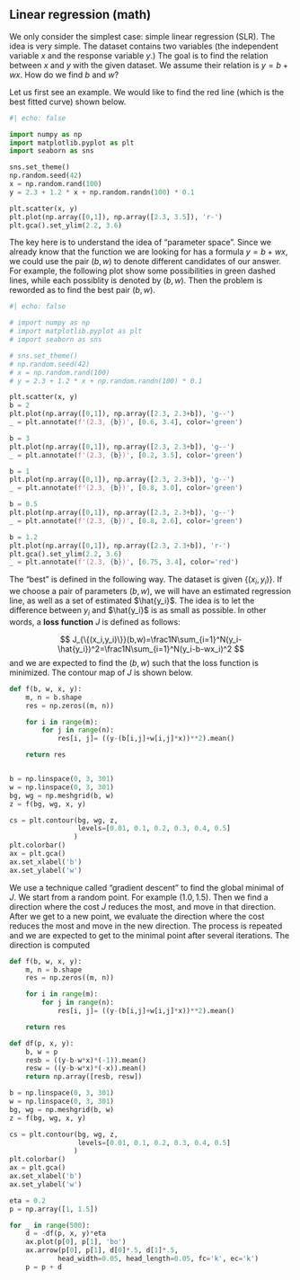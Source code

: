 ## Linear regression (math)

We only consider the simplest case: simple linear regression (SLR). The idea is very simple. The dataset contains two variables (the independent variable $x$ and the response variable $y$.) The goal is to find the relation between $x$ and $y$ with the given dataset. We assume their relation is $y=b+wx$. How do we find $b$ and $w$?

Let us first see an example. We would like to find the red line (which is the best fitted curve) shown below.

```python
#| echo: false

import numpy as np
import matplotlib.pyplot as plt
import seaborn as sns

sns.set_theme()
np.random.seed(42)
x = np.random.rand(100)
y = 2.3 + 1.2 * x + np.random.randn(100) * 0.1

plt.scatter(x, y)
plt.plot(np.array([0,1]), np.array([2.3, 3.5]), 'r-')
plt.gca().set_ylim(2.2, 3.6)
```

The key here is to understand the idea of "parameter space". Since we already know that the function we are looking for has a formula $y=b+wx$, we could use the pair $(b, w)$ to denote different candidates of our answer. For example, the following plot show some possibilities in green dashed lines, while each possiblity is denoted by $(b, w)$. Then the problem is reworded as to find the best pair $(b, w)$.

```python
#| echo: false

# import numpy as np
# import matplotlib.pyplot as plt
# import seaborn as sns

# sns.set_theme()
# np.random.seed(42)
# x = np.random.rand(100)
# y = 2.3 + 1.2 * x + np.random.randn(100) * 0.1

plt.scatter(x, y)
b = 2
plt.plot(np.array([0,1]), np.array([2.3, 2.3+b]), 'g--')
_ = plt.annotate(f'(2.3, {b})', [0.6, 3.4], color='green')

b = 3
plt.plot(np.array([0,1]), np.array([2.3, 2.3+b]), 'g--')
_ = plt.annotate(f'(2.3, {b})', [0.2, 3.5], color='green')

b = 1
plt.plot(np.array([0,1]), np.array([2.3, 2.3+b]), 'g--')
_ = plt.annotate(f'(2.3, {b})', [0.8, 3.0], color='green')

b = 0.5
plt.plot(np.array([0,1]), np.array([2.3, 2.3+b]), 'g--')
_ = plt.annotate(f'(2.3, {b})', [0.8, 2.6], color='green')

b = 1.2
plt.plot(np.array([0,1]), np.array([2.3, 2.3+b]), 'r-')
plt.gca().set_ylim(2.2, 3.6)
_ = plt.annotate(f'(2.3, {b})', [0.75, 3.4], color='red')
```

The "best" is defined in the following way. The dataset is given $\{(x_i, y_i)\}$. If we choose a pair of parameters $(b,w)$, we will have an estimated regression line, as well as a set of estimated $\hat{y_i}$. The idea is to let the difference between $y_i$ and $\hat{y_i}$ is as small as possible. In other words, a **loss function** $J$ is defined as follows:

$$
J_{\{(x_i,y_i)\}}(b,w)=\frac1N\sum_{i=1}^N(y_i-\hat{y_i})^2=\frac1N\sum_{i=1}^N(y_i-b-wx_i)^2
$$
and we are expected to find the $(b,w)$ such that the loss function is minimized. The contour map of $J$ is shown below. 


```python


def f(b, w, x, y):
    m, n = b.shape
    res = np.zeros((m, n))

    for i in range(m):
        for j in range(n):
            res[i, j]= ((y-(b[i,j]+w[i,j]*x))**2).mean()

    return res


b = np.linspace(0, 3, 301)
w = np.linspace(0, 3, 301)
bg, wg = np.meshgrid(b, w)
z = f(bg, wg, x, y)

cs = plt.contour(bg, wg, z,
                 levels=[0.01, 0.1, 0.2, 0.3, 0.4, 0.5]
                )
plt.colorbar()
ax = plt.gca()
ax.set_xlabel('b')
ax.set_ylabel('w')
```




We use a technique called "gradient descent" to find the global minimal of $J$. We start from a random point. For example $(1.0, 1.5)$. Then we find a direction where the cost $J$ reduces the most, and move in that direction. After we get to a new point, we evaluate the direction where the cost reduces the most and move in the new direction. The process is repeated and we are expected to get to the minimal point after several iterations. The direction is computed


```python


def f(b, w, x, y):
    m, n = b.shape
    res = np.zeros((m, n))

    for i in range(m):
        for j in range(n):
            res[i, j]= ((y-(b[i,j]+w[i,j]*x))**2).mean()

    return res

def df(p, x, y):
    b, w = p
    resb = ((y-b-w*x)*(-1)).mean()
    resw = ((y-b-w*x)*(-x)).mean()
    return np.array([resb, resw])

b = np.linspace(0, 3, 301)
w = np.linspace(0, 3, 301)
bg, wg = np.meshgrid(b, w)
z = f(bg, wg, x, y)

cs = plt.contour(bg, wg, z,
                 levels=[0.01, 0.1, 0.2, 0.3, 0.4, 0.5]
                )
plt.colorbar()
ax = plt.gca()
ax.set_xlabel('b')
ax.set_ylabel('w')

eta = 0.2
p = np.array([1, 1.5])

for _ in range(500):
    d = -df(p, x, y)*eta
    ax.plot(p[0], p[1], 'bo')
    ax.arrow(p[0], p[1], d[0]*.5, d[1]*.5,
            head_width=0.05, head_length=0.05, fc='k', ec='k')
    p = p + d

```
